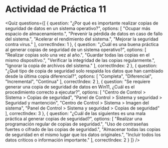 # Actividad de Práctica 11

<Quiz questions={[
  {
    question: "¿Por qué es importante realizar copias de seguridad de datos en un sistema operativo?",
    options: [
      "Ocupar más espacio de almacenamiento.",
      "Prevenir la pérdida de datos en caso de fallo del sistema.",
      "Acelerar el rendimiento del sistema.",
      "Mejorar la seguridad contra virus."
    ],
    correctIndex: 1
  },
  {
    question: "¿Cuál es una buena práctica al generar copias de seguridad de un sistema operativo?",
    options: [
      "Realizar copias solo una vez al año.",
      "Guardar todas las copias en el mismo dispositivo.",
      "Verificar la integridad de las copias regularmente.",
      "Ignorar la copia de archivos del sistema."
    ],
    correctIndex: 2
  },
  {
    question: "¿Qué tipo de copia de seguridad solo respalda los datos que han cambiado desde la última copia diferencial?",
    options: [
      "Completa",
      "Diferencial",
      "Incremental",
      "Continua"
    ],
    correctIndex: 2
  },
  {
    question: "Se requiere generar una copia de seguridad de datos en Win11, ¿Cuál es el procedimiento correcto a ejecutar?",
    options: [
      "Centro de Control > Sistema > Copias de seguridad",
      "Panel de Control > Sistema y seguridad > Seguridad y mantención",
      "Centro de Control > Sistema > Imagen del sistema",
      "Panel de Control > Sistema y seguridad > Copias de seguridad"
    ],
    correctIndex: 3
  },
  {
    question: "¿Cuál de las siguientes es una mala práctica al generar copias de seguridad?",
    options: [
      "Realizar una programación regular de copias de seguridad.",
      "Uso de contraseñas fuertes o cifrado de las copias de seguridad.",
      "Almacenar todas las copias de seguridad en el mismo lugar que los datos originales.",
      "Incluir todos los datos críticos o información importante."
    ],
    correctIndex: 2
  }
]} />